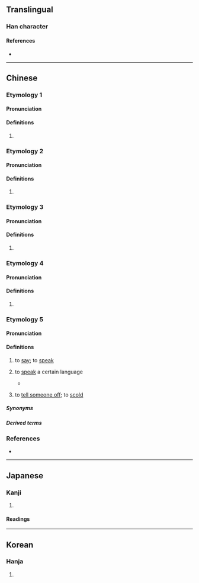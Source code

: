 {{character info}}
==Translingual==

===Han character===
{{Han char|rn=30|rad=口|as=05|sn=8|four=66010|canj=RAM|ids=⿰口旦}}

====References====
* {{Han ref|kx=0184.010|dkj=03474|dj=0403.010|hdz=10600.010|uh=547E|ud=21630|bh=CBE3|bd=52195}}

----

==Chinese==
{{zh-forms}}

===Etymology 1===

====Pronunciation====
{{zh-pron
|m=dá
|c=daat3
|mc=1
|oc=1
|cat=
}}

====Definitions====
{{zh-hanzi}}

# {{rfdef|zh}}

===Etymology 2===

====Pronunciation====
{{zh-pron
|m=dàn
|c=taan2
|cat=
}}

====Definitions====
{{zh-hanzi}}

# {{rfdef|zh}}

===Etymology 3===

====Pronunciation====
{{zh-pron
|m=tǎ
|cat=
}}

====Definitions====
{{zh-hanzi}}

# {{zh-only used in|呾噠}}

===Etymology 4===

====Pronunciation====
{{zh-pron
|m=yà
|mc=2
|oc=2
|cat=
}}

====Definitions====
{{zh-hanzi}}

# {{rfdef|zh}}

===Etymology 5===
{{zh-forms|alt=詚}}

====Pronunciation====
{{zh-pron
|m=
|c=
|h=
|md=
|mn=tàⁿ
|mn-t=dan3
|w=
|mc=
|oc=
|mn-ta=
|cat=v
}}

====Definitions====
{{zh-hanzi}}

# {{lb|zh|Min Nan}} to [[say]]; to [[speak]]
#: {{zh-x|呾話|to [[speak]]; to [[talk]]|tr='''dan3''' uê7|MN-T}}
# {{lb|zh|Teochew}} to [[speak]] a certain language
#* {{zh-x|汝 覺得 呾 潮州話 在 新加坡 應 唔 應該 流傳 下去？抑是\啊是 華人 呾 華語 就 夠 了？|Do you think Teochew language should be preserved in Singapore or is Mandarin good enough?|MN-T|ref='''2015''', Li Wei, ''Multilingualism in the Chinese Diaspora Worldwide: Transnational Connections and Local Social Realities'', Routledge {{ISBN|9781317638988}}, page 209}}
# {{lb|zh|Teochew}} to [[tell someone off]]; to [[scold]]

=====Synonyms=====
{{zh-dial|說}}

=====Derived terms=====
{{zh-der|無講無呾}}

===References===
* {{R:twedu|B00303}}

----

==Japanese==

===Kanji===
{{ja-kanji|grade=|rs=口05}}

# {{rfdef|ja|sort=口05}}

====Readings====
{{rfv-pron|ja}}
{{ja-readings
|goon=たち<!--, えち, てち-->
|kanon=たつ<!--, あつ-->
|kun=しかりあ-う<しかりあ-ふ, よびあ-う<よびあ-ふ
}}

----

==Korean==

===Hanja===
{{ko-hanja|hangeul=달|rv=dal|mr=tal}}

# {{rfdef|ko|sort=口05}}